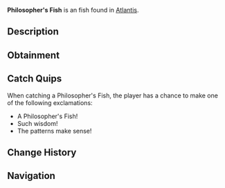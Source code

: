 {{FishInfobox
|image          = Philosopher's Fish.png
|rarity         = Unusual
|sea            = First Sea
|location       = [[Atlantis]]
|sublocation    = 
|sources        = Fishing Rod
|radar_location = 
|xp             = 180
|weather        = Clear
|time           = Day
|season         = 
|bait           = Coral
|base_weight    = 7
|base_value     = 300
|weight_range   = 3.5
|base_chance    = 30
|base_resil     = 45
}}
'''Philosopher's Fish''' is an {{Rarity|Unusual}} fish found in [[Atlantis]].

== Description ==
{{Description|These contemplative creatures gather in ancient libraries. They swim in complex patterns that some scholars believe correspond to mathematical formulas.|Bestiary Entry}}

== Obtainment ==
{{Description|Sunken's Depth Pool|Bestiary Hint}}
{{Fish Availability|
Atlantis/Sunken Depths
|top_rods      = 
Krampus's Rod\144804.93\81777.29;
Magma Rod\137424.61\77609.32;
Plastic Rod\126581.72\71519.34;
Leviathan's Fang Rod\94840.11\58154.65;
Buddy Bond Rod\94032.14\53128.66;
Fast Rod\88695.86\67530.3;
Fischer's Rod\81990.56\62425.09;
Training Rod\42251.71\45618.99;
Flimsy Rod\65130.49\60217.46;
Nocturnal Rod\32393.65\50413.78;
Trident Rod\84875.85\50400.96;
Astralhook Rod\84408.93\47349.42;
Ethereal Prism Rod\84337.69\47403.08;
Free Spirit Rod\83636.52\51126.19;
Seraphic Rod\81549.56\46649.83;
No-Life Rod\81027.71\47363.03;
Challenger's Rod\77504.12\45177.4;
Rod Of The Forgotten Fang\76327.38\43746.45;
Blazebringer Rod\71159.17\41939.25;
Rod Of The Depths\68710.04\39605.45;
Rod Of The Exalted One\67415.05\38265.96;
Zeus Rod\67053.16\39519.28;
Verdant Shear Rod\65968.54\39194.25;
Depthseeker Rod\60420.09\35992.05;
Avalanche Rod\54481.06\32487.97;
Volcanic Rod\52248.67\30793.92;
Steady Rod\23319.9\10483.48
|recommended   = Trident Rod
}}

== Catch Quips ==
When catching a Philosopher's Fish, the player has a chance to make one of the following exclamations:
* A Philosopher's Fish!
* Such wisdom!
* The patterns make sense!

== Change History ==
{{Change History|{{subst:Current Version}}}}

== Navigation ==
{{Fish Navbox|Atlantis}}